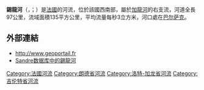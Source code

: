 {{noteTA
|G1=法国地名
|G2=单位
}}
{{Infobox river
| name              = 锡龙河
| native_name       = Ciron
| image             = 
| image_caption     = 
| map               = Le Ciron (tracé).png
| map_caption       = 锡龙河流域图
| source1_location  = [[朗德森林|朗德森林]]
| mouth_location    = [[加龍河|加龍河]]
| mouth_coordinates = {{coord|44|36|3|N|0|18|5|W|name=Garonne-Ciron|display=inline,title}}
| progression       = {{RGaronne}}
| subdivision_type1 = [[世界政區索引|国家]]
| subdivision_name1 = {{FR}}
| length            = {{convert|97|km|mi|abbr=on}}
| source1_elevation = {{convert|135|m|ft|abbr=on}}
| discharge1_avg    = {{convert|3|m3/s|cuft/s|abbr=on}}
| basin_size        = 
}}
'''錫龍河'''（{{lang-fr|Ciron}}，{{IPA-fr|siʁɔ̃}}；{{lang-oc|Siron}}）是[[法國|法國]]的河流，位於該國西南部，屬於[[加龍河|加龍河]]的右支流，河道全長97公里，流域面積135平方公里，平均流量每秒3立方米，河口處在[[巴尔萨克|巴尔萨克]]。

==外部連結==
*http://www.geoportail.fr {{Wayback|url=http://www.geoportail.fr/ |date=20101215171356 }}
*[http://sandre.eaufrance.fr/app/chainage/courdo/htm/O95-0400.php?cg=O95-0400 Sandre数据库中的錫龍河] {{Wayback|url=http://sandre.eaufrance.fr/app/chainage/courdo/htm/O95-0400.php?cg=O95-0400 |date=20190701141939 }}

{{France-geo-stub}}
[[Category:法國河流|Category:法國河流]]
[[Category:朗德省河流|Category:朗德省河流]]
[[Category:洛特-加龙省河流|Category:洛特-加龙省河流]]
[[Category:吉伦特省河流|Category:吉伦特省河流]]